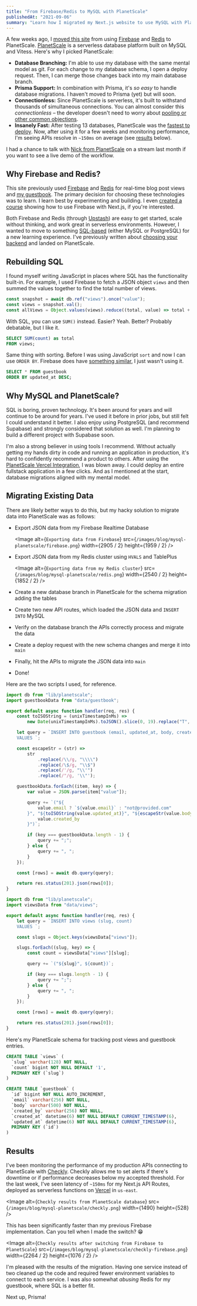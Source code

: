 ```yaml
---
title: "From Firebase/Redis to MySQL with PlanetScale"
publishedAt: "2021-09-06"
summary: "Learn how I migrated my Next.js website to use MySQL with PlanetScale, resulting in 10x faster response times for my APIs."
---
```


A few weeks ago, I [moved this site](https://github.com/leerob/leerob.io/pull/326) from using [Firebase](/blog/real-time-post-views) and [Redis](/blog/serverless-redis-nextjs) to PlanetScale. [PlanetScale](https://planetscale.com) is a serverless database platform built on MySQL and Vitess. Here's why I picked PlanetScale:

-   **Database Branching:** I'm able to use my database with the same mental model as git. For each change to my database schema, I open a deploy request. Then, I can merge those changes back into my main database branch.
-   **Prisma Support:** In combination with Prisma, it's _so easy_ to handle database migrations. I haven't moved to Prisma (yet) but will soon.
-   **Connectionless:** Since PlanetScale is serverless, it's built to withstand thousands of simultaneous connections. You can almost consider this _connectionless_ – the developer doesn't need to worry about [pooling or other common objections](https://twitter.com/leeerob/status/1430177168307412998).
-   **Insanely Fast:** After testing 13 databases, PlanetScale was the [fastest to deploy](https://www.youtube.com/watch?v=0zmYHn82cY8). Now, after using it for a few weeks and monitoring performance, I'm seeing APIs resolve in `~150ms` on average (see [results](#results) below).

I had a chance to talk with [Nick from PlanetScale](https://www.youtube.com/watch?v=YqBG5rFP4Ic) on a stream last month if you want to see a live demo of the workflow.

## Why Firebase and Redis?

This site previously used [Firebase](/blog/real-time-post-views) and [Redis](/blog/serverless-redis-nextjs) for real-time blog post views and [my guestbook](/guestbook). The primary decision for choosing these technologies was to learn. I learn best by experimenting and building. I even [created a course](https://react2025.com/) showing how to use Firebase with Next.js, if you're interested.

<StaticTweet id="1434355662935314432" />

Both Firebase and Redis (through [Upstash](https://upstash.com/)) are easy to get started, scale without thinking, and work great in serverless environments. However, I wanted to move to something [SQL-based](/blog/backend) (either MySQL or PostgreSQL) for a new learning experience. I've previously written about [choosing your backend](/blog/backend) and landed on PlanetScale.

## Rebuilding SQL

I found myself writing JavaScript in places where SQL has the functionality built-in. For example, I used Firebase to fetch a JSON object `views` and then summed the values together to find the total number of views.

```jsx
const snapshot = await db.ref("views").once("value");
const views = snapshot.val();
const allViews = Object.values(views).reduce((total, value) => total + value);
```

With SQL, you can use `SUM()` instead. Easier? Yeah. Better? Probably debatable, but I like it.

```sql
SELECT SUM(count) as total
FROM views;
```

Same thing with sorting. Before I was using JavaScript `sort` and now I can use `ORDER BY`. Firebase does have [something similar](https://firebase.google.com/docs/firestore/query-data/order-limit-data), I just wasn't using it.

```sql
SELECT * FROM guestbook
ORDER BY updated_at DESC;
```

## Why MySQL and PlanetScale?

SQL is boring, proven technology. It's been around for years and will continue to be around for years. I've used it before in prior jobs, but still felt I could understand it better. I also enjoy using PostgreSQL (and recommend Supabase) and strongly considered that solution as well. I'm planning to build a different project with Supabase soon.

I'm also a strong believer in using tools I recommend. Without actually getting my hands dirty in code and running an application in production, it's hard to confidently recommend a product to others. After using the [PlanetScale Vercel Integration](https://vercel.com/integrations/planetscale), I was blown away. I could deploy an entire fullstack application in a few clicks. And as I mentioned at the start, database migrations aligned with my mental model.

<StaticTweet id="1426215788407627784" />

## Migrating Existing Data

There are likely better ways to do this, but my hacky solution to migrate data into PlanetScale was as follows:

-   Export JSON data from my Firebase Realtime Database

    <Image
        alt={`Exporting data from Firebase`}
        src={`/images/blog/mysql-planetscale/firebase.png`}
        width={2905 / 2}
        height={1959 / 2}
    />

-   Export JSON data from my Redis cluster using `HVALS` and TablePlus

    <Image
        alt={`Exporting data from my Redis cluster`}
        src={`/images/blog/mysql-planetscale/redis.png`}
        width={2540 / 2}
        height={1852 / 2}
    />

-   Create a new database branch in PlanetScale for the schema migration adding the tables
-   Create two new API routes, which loaded the JSON data and `INSERT INTO` MySQL
-   Verify on the database branch the APIs correctly process and migrate the data
-   Create a deploy request with the new schema changes and merge it into `main`
-   Finally, hit the APIs to migrate the JSON data into `main`
-   Done!

Here are the two scripts I used, for reference.

```jsx title="pages/api/migrate-redis.js"
import db from "lib/planetscale";
import guestbookData from "data/guestbook";

export default async function handler(req, res) {
    const toISOString = (unixTimestampInMs) =>
        new Date(unixTimestampInMs).toJSON().slice(0, 19).replace("T", " ");

    let query = `INSERT INTO guestbook (email, updated_at, body, created_by)
    VALUES `;

    const escapeStr = (str) =>
        str
            .replace(/\\/g, "\\\\")
            .replace(/\$/g, "\\$")
            .replace(/'/g, "\\'")
            .replace(/"/g, '\\"');

    guestbookData.forEach((item, key) => {
        var value = JSON.parse(item["value"]);

        query += `("${
            value.email ? `${value.email}` : "not@provided.com"
        }", "${toISOString(value.updated_at)}", "${escapeStr(value.body)}", "${
            value.created_by
        }")`;

        if (key === guestbookData.length - 1) {
            query += ";";
        } else {
            query += ", ";
        }
    });

    const [rows] = await db.query(query);

    return res.status(201).json(rows[0]);
}
```

```jsx title="pages/api/migrate-firebase.js"
import db from "lib/planetscale";
import viewsData from "data/views";

export default async function handler(req, res) {
    let query = `INSERT INTO views (slug, count)
    VALUES `;

    const slugs = Object.keys(viewsData["views"]);

    slugs.forEach((slug, key) => {
        const count = viewsData["views"][slug];

        query += `("${slug}", ${count})`;

        if (key === slugs.length - 1) {
            query += ";";
        } else {
            query += ", ";
        }
    });

    const [rows] = await db.query(query);

    return res.status(201).json(rows[0]);
}
```

Here's my PlanetScale schema for tracking post views and guestbook entries.

```sql
CREATE TABLE `views` (
  `slug` varchar(128) NOT NULL,
  `count` bigint NOT NULL DEFAULT '1',
  PRIMARY KEY (`slug`)
)

CREATE TABLE `guestbook` (
  `id` bigint NOT NULL AUTO_INCREMENT,
  `email` varchar(256) NOT NULL,
  `body` varchar(500) NOT NULL,
  `created_by` varchar(256) NOT NULL,
  `created_at` datetime(6) NOT NULL DEFAULT CURRENT_TIMESTAMP(6),
  `updated_at` datetime(6) NOT NULL DEFAULT CURRENT_TIMESTAMP(6),
  PRIMARY KEY (`id`)
)
```

## Results

I've been monitoring the performance of my production APIs connecting to PlanetScale with [Checkly](https://www.checklyhq.com). Checkly allows me to set alerts if there's downtime or if performance decreases below my accepted threshold. For the last week, I've seen latency of `~150ms` for my Next.js API Routes, deployed as serverless functions on [Vercel](https://vercel.com) in `us-east`.

<Image
    alt={`Checkly results from PlanetScale database`}
    src={`/images/blog/mysql-planetscale/checkly.png`}
    width={1490}
    height={528}
/>

This has been significantly faster than my previous Firebase implementation. Can you tell when I made the switch? 😁

<Image
    alt={`Checkly results after switching from Firebase to PlanetScale`}
    src={`/images/blog/mysql-planetscale/checkly-firebase.png`}
    width={2264 / 2}
    height={1076 / 2}
/>

I'm pleased with the results of the migration. Having one service instead of two cleaned up the code and required fewer environment variables to connect to each service. I was also somewhat _abusing_ Redis for my guestbook, where SQL is a better fit.

Next up, Prisma!
